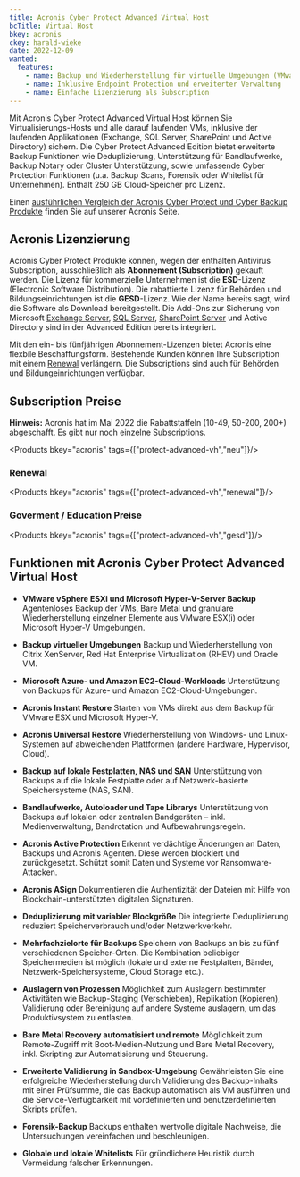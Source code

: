 ```yaml
---
title: Acronis Cyber Protect Advanced Virtual Host
bcTitle: Virtual Host
bkey: acronis
ckey: harald-wieke
date: 2022-12-09
wanted:
  features:
    - name: Backup und Wiederherstellung für virtuelle Umgebungen (VMware / Hyper-V)
    - name: Inklusive Endpoint Protection und erweiterter Verwaltung
    - name: Einfache Lizenzierung als Subscription
---
```




<Intro>

  Mit Acronis Cyber Protect Advanced Virtual Host können Sie Virtualisierungs-Hosts und alle darauf laufenden VMs, inklusive der laufenden Applikationen (Exchange, SQL Server, SharePoint und Active Directory) sichern. Die Cyber Protect Advanced Edition bietet erweiterte Backup Funktionen wie Deduplizierung, Unterstützung für Bandlaufwerke, Backup Notary oder Cluster Unterstützung, sowie umfassende Cyber Protection Funktionen (u.a. Backup Scans, Forensik oder Whitelist für Unternehmen). Enthält 250 GB Cloud-Speicher pro Lizenz.

  Einen [ausführlichen Vergleich der Acronis Cyber Protect und Cyber Backup Produkte](/hersteller/acronis/#vergleich-der-acronis-cyber-protect-editionen) finden Sie auf unserer Acronis Seite.



</Intro>

<TOC />



## Acronis Lizenzierung

  Acronis Cyber Protect Produkte können, wegen der enthalten Antivirus Subscription, ausschließlich als **Abonnement (Subscription)** gekauft werden. Die Lizenz für kommerzielle Unternehmen ist die **ESD**-Lizenz (Electronic Software Distribution). Die rabattierte Lizenz für Behörden und Bildungseinrichtungen ist die **GESD**-Lizenz. Wie der Name bereits sagt, wird die Software als Download bereitgestellt.
  Die Add-Ons zur Sicherung von Microsoft [Exchange Server](/hersteller/microsoft/exchange/), [SQL Server](/hersteller/microsoft/sql-server/), [SharePoint Server](/hersteller/microsoft/sharepoint/) und Active Directory sind in der Advanced Edition bereits integriert.

  Mit den ein- bis fünfjährigen Abonnement-Lizenzen bietet Acronis eine flexbile Beschaffungsform. Bestehende Kunden können Ihre Subscription mit einem [Renewal](#renewal) verlängern. Die Subscriptions sind auch für Behörden und Bildungeinrichtungen verfügbar.


## Subscription Preise

<Info>

**Hinweis:** Acronis hat im Mai 2022 die Rabattstaffeln (10-49, 50-200, 200+) abgeschafft. Es gibt nur noch einzelne Subscriptions.

</Info>

<Products bkey="acronis" tags={["protect-advanced-vh","neu"]}/>


### Renewal

<Products bkey="acronis" tags={["protect-advanced-vh","renewal"]}/>


### Goverment / Education Preise

<Products bkey="acronis" tags={["protect-advanced-vh","gesd"]}/>


## Funktionen mit Acronis Cyber Protect  Advanced Virtual Host


 - **VMware vSphere ESXi und Microsoft Hyper-V-Server Backup** Agentenloses Backup der VMs, Bare Metal und granulare Wiederherstellung einzelner Elemente aus VMware ESX(i) oder Microsoft Hyper-V Umgebungen.

 - **Backup virtueller Umgebungen** Backup und Wiederherstellung von Citrix XenServer, Red Hat Enterprise Virtualization (RHEV) und Oracle VM.

 - **Microsoft Azure- und Amazon EC2-Cloud-Workloads** Unterstützung von Backups für Azure- und Amazon EC2-Cloud-Umgebungen.

 - **Acronis Instant Restore** Starten von VMs direkt aus dem Backup für VMware ESX und Microsoft Hyper-V.

 - **Acronis Universal Restore** Wiederherstellung von Windows- und Linux-Systemen auf abweichenden Plattformen (andere Hardware, Hypervisor, Cloud).

 - **Backup auf lokale Festplatten, NAS und SAN** Unterstützung von Backups auf die lokale Festplatte oder auf Netzwerk-basierte Speichersysteme (NAS, SAN).

 - **Bandlaufwerke, Autoloader und Tape Librarys** Unterstützung von Backups auf lokalen oder zentralen Bandgeräten – inkl. Medienverwaltung, Bandrotation und Aufbewahrungsregeln.

 - **Acronis Active Protection** Erkennt verdächtige Änderungen an Daten, Backups und Acronis Agenten. Diese werden blockiert und zurückgesetzt. Schützt somit Daten und Systeme vor Ransomware-Attacken.

 - **Acronis ASign** Dokumentieren die Authentizität der Dateien mit Hilfe von Blockchain-unterstützten digitalen Signaturen.

 - **Deduplizierung mit variabler Blockgröße** Die integrierte Deduplizierung reduziert Speicherverbrauch und/oder Netzwerkverkehr.

 - **Mehrfachzielorte für Backups** Speichern von Backups an bis zu fünf verschiedenen Speicher-Orten. Die Kombination beliebiger Speichermedien ist möglich (lokale und externe Festplatten, Bänder, Netzwerk-Speichersysteme, Cloud Storage etc.).

 - **Auslagern von Prozessen** Möglichkeit zum Auslagern bestimmter Aktivitäten wie Backup-Staging (Verschieben), Replikation (Kopieren), Validierung oder Bereinigung auf andere Systeme auslagern, um das Produktivsystem zu entlasten.

 - **Bare Metal Recovery automatisiert und remote** Möglichkeit zum Remote-Zugriff mit Boot-Medien-Nutzung und Bare Metal Recovery, inkl. Skripting zur Automatisierung und Steuerung.

 - **Erweiterte Validierung in Sandbox-Umgebung** Gewährleisten Sie eine erfolgreiche Wiederherstellung durch Validierung des Backup-Inhalts mit einer Prüfsumme, die das Backup automatisch als VM ausführen und die Service-Verfügbarkeit mit vordefinierten und benutzerdefinierten Skripts prüfen.

 - **Forensik-Backup** Backups enthalten wertvolle digitale Nachweise, die Untersuchungen vereinfachen und beschleunigen.

 - **Globale und lokale Whitelists** Für gründlichere Heuristik durch Vermeidung falscher Erkennungen.
